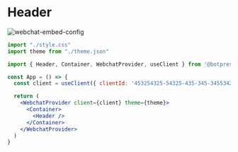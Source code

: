 
# Header

![webchat-embed-config](/docs/content/webchat/component-header.png)

```jsx /Header/
import "./style.css"
import theme from "./theme.json"

import { Header, Container, WebchatProvider, useClient } from '@botpress/webchat'

const App = () => {
  const client = useClient({ clientId: '453254325-54325-435-345-345534253' })

  return (
    <WebchatProvider client={client} theme={theme}>
      <Container>
        <Header />
      </Container>
    </WebchatProvider>
  )
}
```

<Demo example="webchat-react-header" title="Header Demo" />
